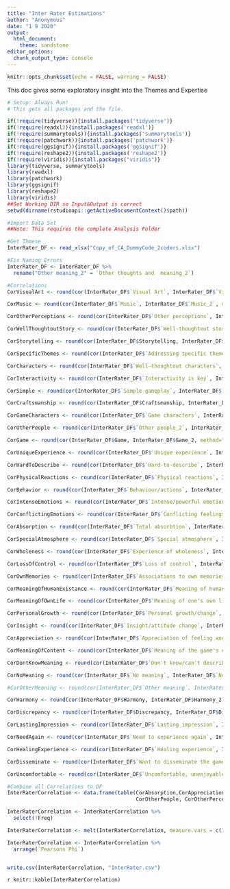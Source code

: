 ```yaml
---
title: "Inter Rater Estimations"
author: "Anonymous"
date: "1 9 2020"
output: 
  html_document:
    theme: sandstone
editor_options: 
  chunk_output_type: console
---
```




```r
knitr::opts_chunk$set(echo = FALSE, warning = FALSE)
```



This doc gives some exploratory insight into the Themes and Expertise


```r

# Setup: Always Run!
# This gets all packages and the file.

if(!require(tidyverse)){install.packages('tidyverse')}
if(!require(readxl)){install.packages('readxl')}
if(!require(summarytools)){install.packages('summarytools')}
if(!require(patchwork)){install.packages('patchwork')}
if(!require(ggsignif)){install.packages('ggsignif')}
if(!require(reshape2)){install.packages('reshape2')}
if(!require(viridis)){install.packages("viridis")}
library(tidyverse, summarytools)
library(readxl)
library(patchwork)
library(ggsignif)
library(reshape2)
library(viridis)
##Set Working DIR so Input&Output is correct
setwd(dirname(rstudioapi::getActiveDocumentContext()$path))

```


```r
#Import Data Set
##Note: This requires the complete Analysis Folder

#Get Thmese
InterRater_DF <- read_xlsx("Copy_of_CA_DummyCode_2coders.xlsx")

#Fix Naming Errors
InterRater_DF <- InterRater_DF %>%
  rename("Other meaning_2" = `Other thoughts and  meaning_2`)

```


```r
#Correlations 
CorVisualArt <- round(cor(InterRater_DF$`Visual Art`, InterRater_DF$`Visual Art_2`, method="pearson"),2)

CorMusic <- round(cor(InterRater_DF$`Music`, InterRater_DF$`Music_2`, method="pearson"),2)

CorOtherPerceptions <- round(cor(InterRater_DF$`Other perceptions`, InterRater_DF$`Other perceptions_2`, method="pearson"),2)

CorWellThoughtoutStory <- round(cor(InterRater_DF$`Well-thoughtout story, good writing`, InterRater_DF$`Well-thoughtout story, good writing_2`, method="pearson"),2)

CorStorytelling <- round(cor(InterRater_DF$Storytelling, InterRater_DF$Storytelling_2, method="pearson"),2)

CorSpecificThemes <- round(cor(InterRater_DF$`Addressing specific themes`, InterRater_DF$`Addressing specific themes_2`, method="pearson"),2)

CorCharacters <- round(cor(InterRater_DF$`Well-thoughtout characters`, InterRater_DF$`Well-thoughtout characters_2`, method="pearson"),2)

CorInteractivity <- round(cor(InterRater_DF$`Interactivity is key`, InterRater_DF$`Interactivity is key_2`, method="pearson"),2)

CorSimple <- round(cor(InterRater_DF$`Simple gameplay`, InterRater_DF$`Simple gameplay_2`, method="pearson"),2)

CorCraftsmanship <- round(cor(InterRater_DF$Craftsmanship, InterRater_DF$Craftsmanship_2, method="pearson"),2)

CorGameCharacters <- round(cor(InterRater_DF$`Game characters`, InterRater_DF$`Game characters_2`, method="pearson"),2)

CorOtherPeople <- round(cor(InterRater_DF$`Other people_2`, InterRater_DF$`Other people`, method="pearson"),2)

CorGame <- round(cor(InterRater_DF$Game, InterRater_DF$Game_2, method="pearson"),2)

CorUniqueExperience <- round(cor(InterRater_DF$`Unique experience`, InterRater_DF$`Unique experience_2`, method="pearson"),2)

CorHardToDescribe <- round(cor(InterRater_DF$`Hard-to-describe`, InterRater_DF$`Hard-to-describe_2`, method="pearson"),2)

CorPhysicalReactions <- round(cor(InterRater_DF$`Physical reactions`, InterRater_DF$`Physical reactions_2`, method="pearson"),2)

CorBehavior <- round(cor(InterRater_DF$`Behaviour/actions`, InterRater_DF$`Behaviour/actions_2`, method="pearson"),2)

CorIntenseEmotions <- round(cor(InterRater_DF$`Intense/powerful emotions`, InterRater_DF$`Intense/powerful emotions_2`, method="pearson"),2)

CorConflictingEmotions <- round(cor(InterRater_DF$`Conflicting feelings/mixed feelings`, InterRater_DF$`Conflicting feelings/mixed feelings_2`, method="pearson"),2)

CorAbsorption <- round(cor(InterRater_DF$`Total absorbtion`, InterRater_DF$`Total absorbtion_2`, method="pearson"),2)

CorSpecialAtmosphere <- round(cor(InterRater_DF$`Special atmosphere`, InterRater_DF$`Special atmosphere_2`, method="pearson"),2)

CorWholeness <- round(cor(InterRater_DF$`Experience of wholeness`, InterRater_DF$`Experience of wholeness_2`, method="pearson"),2)

CorLossOfControl <- round(cor(InterRater_DF$`Loss of control`, InterRater_DF$`Loss of control_2`, method="pearson"),2)

CorOwnMemories <- round(cor(InterRater_DF$`Associations to own memories`, InterRater_DF$`Associations to own memories_2`, method="pearson"),2)

CorMeaningOfHumanExistance <- round(cor(InterRater_DF$`Meaning of human life/existance`, InterRater_DF$`Meaning of human life/existance_2`, method="pearson"),2)

CorMeaningOfOwnLife <- round(cor(InterRater_DF$`Meaning of one's own life/existance`, InterRater_DF$`Meaning of one's own life/existance_2`, method="pearson"),2)

CorPersonalGrowth <- round(cor(InterRater_DF$`Personal growth/change`, InterRater_DF$`Personal growth/change_2`, method="pearson"),2)

CorInsight <- round(cor(InterRater_DF$`Insight/attitude change`, InterRater_DF$`Insight/attitude change_2`, method="pearson"),2)

CorAppreciation <- round(cor(InterRater_DF$`Appreciation of feeling and/or experience`, InterRater_DF$`Appreciation of feeling and/or experience_2`, method="pearson"),2)

CorMeaningOfContent <- round(cor(InterRater_DF$`Meaning of the game's content/message/interpretation`, InterRater_DF$`Meaning of the game's content/message/interpretation_2`, method="pearson"),2)

CorDontKnowMeaning <- round(cor(InterRater_DF$`Don't know/can't describe meaning`, InterRater_DF$`Don't know/can't describe meaning_2`, method="pearson"),2)

CorNoMeaning <- round(cor(InterRater_DF$`No meaning`, InterRater_DF$`No meaning_2`, method="pearson"),2)

#CorOtherMeaning <- round(cor(InterRater_DF$`Other meaning`, InterRater_DF$`Other meaning_2`, method="pearson"), 2)

CorHarmony <- round(cor(InterRater_DF$Harmony, InterRater_DF$Harmony_2, method="pearson"),2)

CorDiscrepancy <- round(cor(InterRater_DF$Discrepancy, InterRater_DF$Discrepancy_2, method="pearson"),2)

CorLastingImpression <- round(cor(InterRater_DF$`Lasting impression`, InterRater_DF$`Lasting impression_2`, method="pearson"),2)

CorNeedAgain <- round(cor(InterRater_DF$`Need to experience again`, InterRater_DF$`Need to experience again_2`, method="pearson"),2)

CorHealingExperience <- round(cor(InterRater_DF$`Healing experience`, InterRater_DF$`Healing experience_2`, method="pearson"),2)

CorDisseminate <- round(cor(InterRater_DF$`Want to disseminate the game to others`, InterRater_DF$`Want to disseminate the game to others_2`, method="pearson"),2)

CorUncomfortable <- round(cor(InterRater_DF$`Uncomfortable, unenjoyable`, InterRater_DF$`Uncomfortable, unenjoyable_2`, method="pearson"),2)

```

```r
#Combine all Correlations to DF
InterRaterCorrelation <- data.frame(table(CorAbsorption,CorAppreciation,CorBehavior, CorConflictingEmotions, CorCraftsmanship, CorDiscrepancy, CorDisseminate, CorDontKnowMeaning, CorGame, CorGameCharacters, CorHardToDescribe, CorHarmony, CorHealingExperience, CorInsight, CorIntenseEmotions, CorInteractivity, CorLastingImpression, CorLossOfControl, CorMeaningOfContent, CorMeaningOfHumanExistance, CorMeaningOfOwnLife, CorMusic, CorNeedAgain, CorNoMeaning, #CorOtherMeaning, 
                                          CorOtherPeople, CorOtherPerceptions, CorOwnMemories, CorPersonalGrowth, CorPhysicalReactions, CorSimple, CorSpecialAtmosphere, CorSpecificThemes, CorStorytelling, CorUncomfortable, CorUniqueExperience, CorVisualArt, CorWellThoughtoutStory, CorWholeness))

InterRaterCorrelation <- InterRaterCorrelation %>%
  select(!Freq)

InterRaterCorrelation <- melt(InterRaterCorrelation, measure.vars = c(1:length(InterRaterCorrelation)), value.name="Pearsons Phi")

InterRaterCorrelation <- InterRaterCorrelation %>%
  arrange(`Pearsons Phi`)


write.csv(InterRaterCorrelation, "InterRater.csv")
```

`r knitr::kable(InterRaterCorrelation)`







